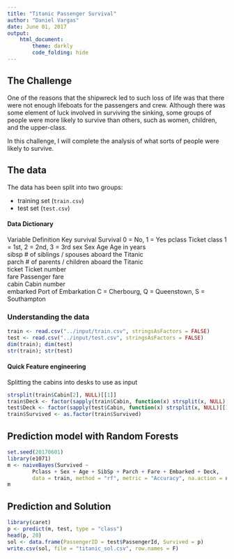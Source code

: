 ```yaml
---
title: "Titanic Passenger Survival"
author: "Daniel Vargas"
date: June 01, 2017
output: 
    html_document:
        theme: darkly
        code_folding: hide
---
```


## The Challenge

One of the reasons that the shipwreck led to such loss of life was that there were not enough lifeboats for the passengers and crew. Although there was some element of luck involved in surviving the sinking, some groups of people were more likely to survive than others, such as women, children, and the upper-class.

In this challenge, I will complete the analysis of what sorts of people were likely to survive.

## The data

The data has been split into two groups:

* training set (`train.csv`)
* test set (`test.csv`)

#### Data Dictionary

Variable	Definition	Key
survival	Survival	0 = No, 1 = Yes
pclass	Ticket class	1 = 1st, 2 = 2nd, 3 = 3rd
sex	Sex	
Age	Age in years	
sibsp	# of siblings / spouses aboard the Titanic	
parch	# of parents / children aboard the Titanic	
ticket	Ticket number	
fare	Passenger fare	
cabin	Cabin number	
embarked	Port of Embarkation	C = Cherbourg, Q = Queenstown, S = Southampton

### Understanding the data

```r
train <- read.csv("../input/train.csv", stringsAsFactors = FALSE)
test <- read.csv("../input/test.csv", stringsAsFactors = FALSE)
dim(train); dim(test)
str(train); str(test)
```

#### Quick Feature engineering

Splitting the cabins into desks to use as input

```r
strsplit(train$Cabin[2], NULL)[[1]]
train$Deck <- factor(sapply(train$Cabin, function(x) strsplit(x, NULL)[[1]][1]))
test$Deck <- factor(sapply(test$Cabin, function(x) strsplit(x, NULL)[[1]][1]))
train$Survived <- as.factor(train$Survived)
```

## Prediction model with Random Forests

```r
set.seed(20170601)
library(e1071)
m <- naiveBayes(Survived ~ 
        Pclass + Sex + Age + SibSp + Parch + Fare + Embarked + Deck, 
        data = train, method = "rf", metric = "Accuracy", na.action = na.pass)
m
```
## Prediction and Solution

```r
library(caret)
p <- predict(m, test, type = "class")
head(p, 20)
sol <- data.frame(PassengerID = test$PassengerId, Survived = p)
write.csv(sol, file = "titanic_sol.csv", row.names = F)
```